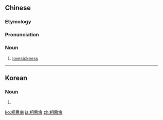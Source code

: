 ==Chinese==
{{zh-forms|type=21}}

===Etymology===
{{zh-compound|相思|病|to miss each other; lovesick|disease, illness}}

===Pronunciation===
{{zh-pron
|m=xiāngsībìng
|c=soeng1 si1 beng6
|mn=siuⁿ-si-pēⁿ/siuⁿ-si-pīⁿ
|cat=n
}}

===Noun===
{{zh-noun}}

# [[lovesickness]]

----

==Korean==
{{ko-hanjatab|相|思|病}}

===Noun===
{{ko-noun|rv=sangsabyeong|hangeul=상사병}}

# {{hanja form of|상사병|[[lovesickness]]}}

[[ko:相思病]]
[[ja:相思病]]
[[zh:相思病]]